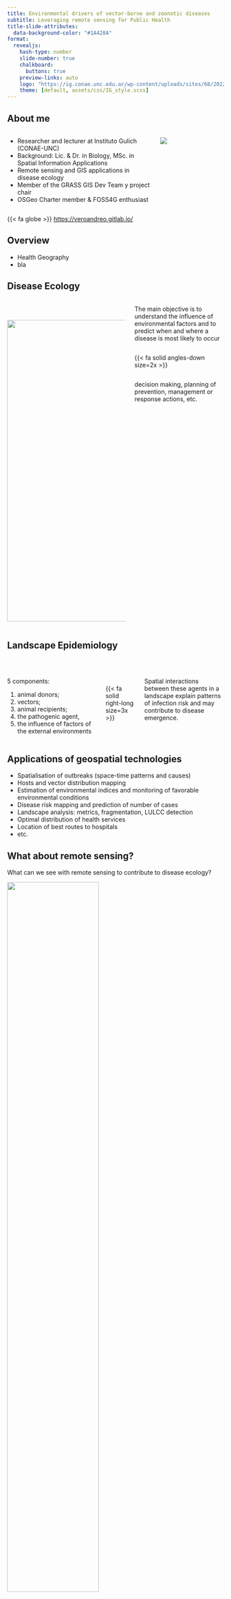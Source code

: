 ```yaml
---
title: Environmental drivers of vector-borne and zoonotic diseases
subtitle: Leveraging remote sensing for Public Health
title-slide-attributes: 
  data-background-color: "#1A428A"
format:
  revealjs: 
    hash-type: number 
    slide-number: true
    chalkboard: 
      buttons: true
    preview-links: auto
    logo: "https://ig.conae.unc.edu.ar/wp-content/uploads/sites/68/2022/04/G-UNC-CONAE-C.png"
    theme: [default, assets/css/IG_style.scss]
---
```


## About me { background-color="#1A428A" }

:::::: columns
::: {.column width="68%"}

- Researcher and lecturer at Instituto Gulich (CONAE-UNC)
- Background: Lic. & Dr. in Biology, MSc. in Spatial Information Applications
- Remote sensing and GIS applications in disease ecology
- Member of the GRASS GIS Dev Team y project chair
- OSGeo Charter member & FOSS4G enthusiast

:::

:::{.column width="30%"}
![](assets/img/profile.png){.bio-img}
:::
:::

::: footer
{{< fa globe >}} <https://veroandreo.gitlab.io/>
:::

## Overview { background-color="#1A428A" }

- Health Geography
- bla

## Disease Ecology

:::::: {.columns}
:::{.column width="57%"}
<br><br>
![](assets/img/lecture/global_view_diseases.png){width="700"}
:::

:::{.column width="43%"}
The main objective is to understand the influence of environmental factors and to predict when and where a disease is most likely to occur

::: {style="display: flex; align-items: center; justify-content: center;"} 
{{< fa solid angles-down size=2x >}}
:::

decision making, planning of prevention, management or response actions, etc.
:::
::::::


## Landscape Epidemiology

<br>

:::::: columns
:::{.column width="45%"}
:::{.color-box-light-blue}
5 components:

1. animal donors; 
2. vectors; 
3. animal recipients; 
4. the pathogenic agent, 
5. the influence of factors of the external environments
:::
:::

:::{.column width="15%"}
<br>
{{< fa solid right-long size=3x >}}
:::

:::{.column width="40%"}
Spatial interactions between these agents in a landscape explain patterns of infection risk and may contribute to disease emergence.
:::
::::::

## Applications of geospatial technologies {.smaller}

::: incremental
- Spatialisation of outbreaks (space-time patterns and causes)
- Hosts and vector distribution mapping
- Estimation of environmental indices and monitoring of favorable environmental conditions
- Disease risk mapping and prediction of number of cases
- Landscape analysis: metrics, fragmentation, LULCC detection
- Optimal distribution of health services 
- Location of best routes to hospitals
- etc.
:::


## What about remote sensing?

What can we see with remote sensing to contribute to disease ecology?

![](assets/img/lecture/lambin_2010.png){width="65%" fig-align="center"}

## Applications { background-color="#1A428A" }

---

### Time series analysis of satellite products

- MODIS LST time series reconstruction
- Detection of spatial and temporal clusters of favorable conditions for the occurrence of West Nile Fever cases in Greece

![](assets/img/lecture/co_cluster_method.png)

::: footer
[Metz et al., 2017](https://https://www.mdpi.com/2072-4292/9/12/1333/htm), [Andreo et al., 2018](https://ieeexplore.ieee.org/document/8519542)
:::

---

### Environmental risk of Dengue

[](https://geoportal.conae.gov.ar/mapstore/#/viewer/openlayers/geoportal)

![](assets/img/lecture/riesgo_dengue_por_localidad.png)

::: footer
[Porcasi et al., 2012](https://geospatialhealth.net/index.php/gh/article/view/120)
:::

## Remote sensing variables as predictors

![](assets/img/lecture/sdm_workflow.png)

## SDM & GIS based approach for HPS risk mapping

![](assets/img/lecture/workflow_sph_andreo_etal_2014.png)
![](assets/img/lecture/riesgo_sph_andreo_etal_2014.png)

::: footer
[Andreo et al., 2011](https://link.springer.com/article/10.1007/s10393-011-0719-5), [2014](https://www.mdpi.com/1999-4915/6/1/201/htm)
:::

## Outbreak of cutaneous leishmaniasis and remotely sensed LULCC

::: {layout-ncol="2"}
![](assets/img/lecture/change_maps.png)
![](assets/img/lecture/fig_avg_pred.png)
:::

::: footer
[Andreo et al., 2022](https://geospatialhealth.net/index.php/gh/article/view/1033)
:::

## Mosquitoes: towards an operational workflow

::: {layout-ncols="2"}
![](assets/img/lecture/workflow_dengue.png)
![](assets/img/lecture/Predictions.png)
:::

::: footer
[Andreo et al., 2021](https://doi.org/10.1016/j.rsase.2021.100554)
:::

## Thanks! {background-image="assets/img/lecture/CONAE_aereo.png"}


## Extra slides

```mermaid
%%|fig-height: 100%

flowchart LR
    A[1. animal donors, \n 2. vectors, \n 3. animal recipients,\n  4. the pathogenic agent, \n 5. the influence of factors of \nthe external environments \n] --> B(Spatial interactions between \n these agents in a landscape\n explain patterns of infection \n risk and may contribute \n to disease emergence)
```

## Fragments

:::{.color-box-light-blue}
Incremental text display and animation with fragments:
:::

<br/>

::: {.fragment .fade-in}
Fade in
:::

::: {.fragment .fade-up}
Slide up while fading in
:::

::: {.fragment .fade-left}
Slide left while fading in
:::

::: {.fragment .fade-in-then-semi-out}
Fade in then semi out
:::

. . .

::: {.fragment .strike}
Strike
:::

::: {.fragment .highlight-red}
Highlight red
:::

::: footer
Learn more: [Fragments](https://quarto.org/docs/presentations/revealjs/advanced.html#fragments)
:::

## Absolute Position

Position images or other elements at precise locations

![](assets/img/aedes_albopictus.jpg){.absolute top="170" left="30" width="400" height="400"}

![](assets/img/aedes_albopictus.jpg){.absolute .fragment top="150" right="80" width="450"}

![](assets/img/aedes_albopictus.jpg){.absolute .fragment bottom="110" right="130" width="300"}

::: footer
Learn more: [Absolute Position](https://quarto.org/docs/presentations/revealjs/advanced.html#absolute-position){preview-link="true"}
:::

## Auto-Animate {auto-animate="true" auto-animate-easing="ease-in-out"}

Automatically animate matching elements across slides with Auto-Animate.

::: r-hstack
::: {data-id="box1" auto-animate-delay="0" style="background: #2780e3; width: 200px; height: 150px; margin: 10px;"}
:::

::: {data-id="box2" auto-animate-delay="0.1" style="background: #3fb618; width: 200px; height: 150px; margin: 10px;"}
:::

::: {data-id="box3" auto-animate-delay="0.2" style="background: #e83e8c; width: 200px; height: 150px; margin: 10px;"}
:::
:::

::: footer
Learn more: [Auto-Animate](https://quarto.org/docs/presentations/revealjs/advanced.html#auto-animate)
:::

## Auto-Animate {auto-animate="true" auto-animate-easing="ease-in-out"}

Automatically animate matching elements across slides with Auto-Animate.

::: r-stack
::: {data-id="box1" style="background: #2780e3; width: 350px; height: 350px; border-radius: 200px;"}
:::

::: {data-id="box2" style="background: #3fb618; width: 250px; height: 250px; border-radius: 200px;"}
:::

::: {data-id="box3" style="background: #e83e8c; width: 150px; height: 150px; border-radius: 200px;"}
:::
:::

::: footer
Learn more: [Auto-Animate](https://quarto.org/docs/presentations/revealjs/advanced.html#auto-animate)
:::

## Slide Transitions {.smaller}

The next few slides will transition using the `slide` transition

| Transition | Description                                                            |
|------------|------------------------------------------------------------------------|
| `none`     | No transition (default, switch instantly)                              |
| `fade`     | Cross fade                                                             |
| `slide`    | Slide horizontally                                                     |
| `convex`   | Slide at a convex angle                                                |
| `concave`  | Slide at a concave angle                                               |
| `zoom`     | Scale the incoming slide so it grows in from the center of the screen. |

::: footer
Learn more: [Slide Transitions](https://quarto.org/docs/presentations/revealjs/advanced.html#slide-transitions)
:::

## Tabsets {.smaller .scrollable transition="slide"}

::: panel-tabset
### Plot

```r
library(ggplot2)
ggplot(mtcars, aes(hp, mpg, color = am)) +
  geom_point() +
  geom_smooth(formula = y ~ x, method = "loess")
```

### Data

```r
knitr::kable(mtcars)
```
:::

::: footer
Learn more: [Tabsets](https://quarto.org/docs/presentations/revealjs/#tabsets)
:::

## Interactive Slides {.smaller transition="slide"}

Include Jupyter widgets and htmlwidgets in your presentations

```r
#| echo: false
#| fig-height: 5
library(leaflet)
leaflet() %>%
  addTiles() %>%  # Add default OpenStreetMap map tiles
  addMarkers(lng=174.768, lat=-36.852, popup="The birthplace of R")
```

::: footer
Learn more: [Jupyter widgets](https://quarto.org/docs/interactive/widgets/jupyter.html), [htmlwidgets](https://quarto.org/docs/interactive/widgets/htmlwidgets.html)
:::

## Interactive Slides {.smaller transition="slide"}

Turn presentations into applications with Observable and Shiny. Use component layout to position inputs and outputs.

```r
ojs_define(actors = data.frame(
  x = rnorm(100),
  y = rnorm(100)
))
```

```ojs
//| panel: sidebar
viewof talentWeight = Inputs.range([-2, 2], { value: 0.7, step: 0.01, label: "talent weight" })
viewof looksWeight = Inputs.range([-2, 2], { value: 0.7, step: 0.01, label: "looks weight" })
viewof minimum = Inputs.range([-2, 2], { value: 1, step: 0.01, label: "min fame" })
```

```ojs
//| panel: fill
import { plotActors } from './actors.js';
plotActors(actors, talentWeight, looksWeight, minimum)
```

::: footer
Learn more: [Observable](https://quarto.org/docs/interactive/ojs/), [Shiny](https://quarto.org/docs/interactive/shiny/), [Component Layout](https://quarto.org/docs/interactive/layout.html)
:::

## Preview Links

Navigate to hyperlinks without disrupting the flow of your presentation.

Use the `preview-links` option to open links in an iframe on top of your slides. Try clicking the link below for a demonstration:

::: {style="text-align: center; margin-top: 1em"}
[Matplotlib: Visualization with Python](https://matplotlib.org/){preview-link="true" style="text-align: center"}
:::

::: footer
Learn more: [Preview Links](https://quarto.org/docs/presentations/revealjs/presenting.html#preview-links)
:::

## Themes

10 Built-in Themes (or [create your own](https://quarto.org/docs/presentations/revealjs/themes.html#creating-themes))

::: {layout-ncol="2"}
![](images/moon.png)

![](images/sky.png)
:::

::: footer
Learn more: [Themes](https://quarto.org/docs/presentations/revealjs/themes.html)
:::

## Easy Navigation

::: {style="margin-bottom: 0.9em;"}
Quickly jump to other parts of your presentation
:::

::: {layout="[1, 20]"}
![](images/presentation-menu.png){width="41"}

Toggle the slide menu with the menu button (bottom left of slide) to go to other slides and access presentation tools.
:::

You can also press `m` to toggle the menu open and closed.

::: footer
Learn more: [Navigation](https://quarto.org/docs/presentations/revealjs/presenting.html#navigation-menu)
:::

## Chalkboard {chalkboard-buttons="true"}

::: {style="margin-bottom: 0.9em;"}
Free form drawing and slide annotations
:::

::: {layout="[1, 20]"}
![](images/presentation-chalkboard.png){width="41"}

Use the chalkboard button at the bottom left of the slide to toggle the chalkboard.
:::

::: {layout="[1, 20]"}
![](images/presentation-notes-canvas.png){width="41"}

Use the notes canvas button at the bottom left of the slide to toggle drawing on top of the current slide.
:::

You can also press `b` to toggle the chalkboard or `c` to toggle the notes canvas.

::: footer
Learn more: [Chalkboard](https://quarto.org/docs/presentations/revealjs/presenting.html#chalkboard)
:::

## Point of View

Press `o` to toggle overview mode:

![](images/overview-mode.png){.border}

Hold down the `Alt` key (or `Ctrl` in Linux) and click on any element to zoom towards it---try it now on this slide.

::: footer
Learn more: [Overview Mode](https://quarto.org/docs/presentations/revealjs/presenting.html#overview-mode), [Slide Zoom](https://quarto.org/docs/presentations/revealjs/presenting.html#slide-zoom)
:::

## Speaker View

Press `s` (or use the presentation menu) to open speaker view

![](images/speaker-view.png){fig-align="center" style="border: 3px solid #dee2e6;" width="780"}

::: footer
Learn more: [Speaker View](https://quarto.org/docs/presentations/revealjs/presenting.html#speaker-view)
:::

## Authoring Tools {.smaller}

Live side-by-side preview for any notebook or text editor including Jupyter and VS Code

::: columns
::: {.column width="50%"}
![](images/jupyter-edit.png){.border .border-thick}
:::

::: {.column width="50%"}
![](images/jupyter-preview.png){.border .border-thick}
:::
:::

::: footer
Learn more: [Jupyter](https://quarto.org/docs/tools/jupyter-lab.html), [VS Code](https://quarto.org/docs/tools/vscode.html), [Text Editors](https://quarto.org/docs/tools/text-editors.html)
:::

## Authoring Tools {.smaller}

RStudio includes an integrated presentation preview pane

![](images/rstudio.png){.border width="900"}

::: footer
Learn more: [RStudio](https://quarto.org/docs/tools/rstudio.html)
:::

## And More...

-   [Touch](https://quarto.org/docs/presentations/revealjs/advanced.html#touch-navigation) optimized (presentations look great on mobile, swipe to navigate slides)
-   [Footer & Logo](https://quarto.org/docs/presentations/revealjs/#footer-logo) (optionally specify custom footer per-slide)
-   [Auto-Slide](https://quarto.org/docs/presentations/revealjs/presenting.html#auto-slide) (step through slides automatically, without any user input)
-   [Multiplex](https://quarto.org/docs/presentations/revealjs/presenting.html#multiplex) (allows your audience to follow the slides of the presentation you are controlling on their own phone, tablet or laptop).

::: footer
Learn more: [Quarto Presentations](https://quarto.org/docs/presentations/revealjs/)
:::

